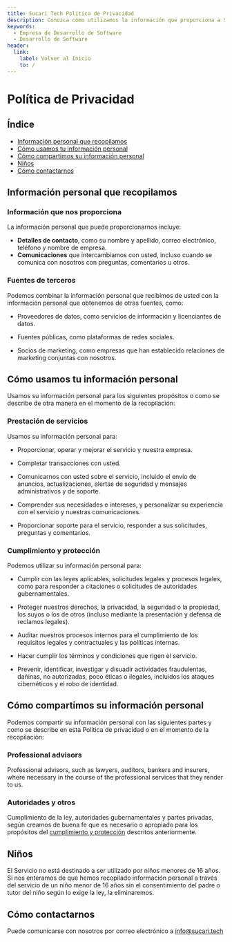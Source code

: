 ```yaml
---
title: Sucari Tech Política de Privacidad
description: Conozca cómo utilizamos la información que proporciona a Sucari Tech
keywords:
  - Empresa de Desarrollo de Software
  - Desarrollo de Software
header:
  link:
    label: Volver al Inicio
    to: /
---
```


# Política de Privacidad

## Índice

- [Información personal que recopilamos](#)
- [Cómo usamos tu información personal](#)
- [Cómo compartimos su información personal](#)
- [Niños](#)
- [Cómo contactarnos](#)

## Información personal que recopilamos

### Información que nos proporciona

La información personal que puede proporcionarnos incluye:

- **Detalles de contacto**, como su nombre y apellido, correo electrónico, teléfono y nombre de empresa.
- **Comunicaciones** que intercambiamos con usted, incluso cuando se comunica con nosotros con preguntas, comentarios u otros.

### Fuentes de terceros

Podemos combinar la información personal que recibimos de usted con la información personal que obtenemos de otras fuentes, como:

- Proveedores de datos, como servicios de información y licenciantes de datos.

- Fuentes públicas, como plataformas de redes sociales.

- Socios de marketing, como empresas que han establecido relaciones de marketing conjuntas con nosotros.

## Cómo usamos tu información personal

Usamos su información personal para los siguientes propósitos o como se describe de otra manera en el momento de la recopilación:

### Prestación de servicios

Usamos su información personal para:

- Proporcionar, operar y mejorar el servicio y nuestra empresa.

- Completar transacciones con usted.

- Comunicarnos con usted sobre el servicio, incluido el envío de anuncios, actualizaciones, alertas de seguridad y mensajes administrativos y de soporte.

- Comprender sus necesidades e intereses, y personalizar su experiencia con el servicio y nuestras comunicaciones.

- Proporcionar soporte para el servicio, responder a sus solicitudes, preguntas y comentarios.

### Cumplimiento y protección

Podemos utilizar su información personal para:

- Cumplir con las leyes aplicables, solicitudes legales y procesos legales, como para responder a citaciones o solicitudes de autoridades gubernamentales.

- Proteger nuestros derechos, la privacidad, la seguridad o la propiedad, los suyos o los de otros (incluso mediante la presentación y defensa de reclamos legales).

- Auditar nuestros procesos internos para el cumplimiento de los requisitos legales y contractuales y las políticas internas.

- Hacer cumplir los términos y condiciones que rigen el servicio.

- Prevenir, identificar, investigar y disuadir actividades fraudulentas, dañinas, no autorizadas, poco éticas o ilegales, incluidos los ataques cibernéticos y el robo de identidad.

## Cómo compartimos su información personal

Podemos compartir su información personal con las siguientes partes y como se describe en esta Política de privacidad o en el momento de la recopilación:

### Professional advisors

Professional advisors, such as lawyers, auditors, bankers and insurers, where necessary in the course of the professional services that they render to us.

### Autoridades y otros

Cumplimiento de la ley, autoridades gubernamentales y partes privadas, según creamos de buena fe que es necesario o apropiado para los propósitos del [cumplimiento y protección](#) descritos anteriormente.

## Niños

El Servicio no está destinado a ser utilizado por niños menores de 16 años. Si nos enteramos de que hemos recopilado información personal a través del servicio de un niño menor de 16 años sin el consentimiento del padre o tutor del niño según lo exige la ley, la eliminaremos.

## Cómo contactarnos

Puede comunicarse con nosotros por correo electrónico a info@sucari.tech